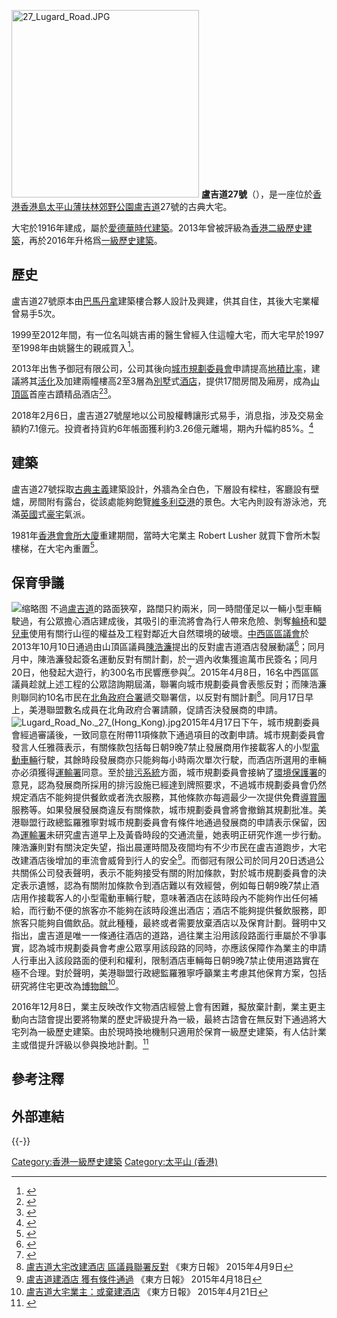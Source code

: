 [[File:27_Lugard_Road.JPG|300px]]
'''盧吉道27號'''（{{Lang-en|27 Lugard Road}}），是一座位於[[香港|香港]][[香港島|香港島]][[太平山_(香港)|太平山]][[薄扶林郊野公園|薄扶林郊野公園]][[盧吉道|盧吉道]]27號的古典大宅。

大宅於1916年建成，屬於[[愛德華時代建築|愛德華時代建築]]。2013年曾被評級為[[香港二級歷史建築|香港二級歷史建築]]，再於2016年升格爲[[香港一級歷史建築列表|一級歷史建築]]。

==歷史==
盧吉道27號原本由[[巴馬丹拿|巴馬丹拿]]建築樓合夥人{{le|濮霞拔|Herbert William Bird}}設計及興建，供其自住，其後大宅業權曾易手5次。

1999至2012年間，有一位名叫姚吉甫的醫生曾經入住這幢大宅，而大宅早於1997至1998年由姚醫生的親戚買入<ref>{{Cite news|url=https://www.hk01.com/%E7%A4%BE%E5%8D%80%E5%B0%88%E9%A1%8C/69030/%E5%B1%B1%E9%A0%82%E7%9B%A7%E5%90%89%E9%81%9327%E8%99%9F%E4%B8%80%E7%B4%9A%E5%8F%A4%E8%B9%9F%E5%89%8D%E4%BD%8F%E5%AE%A2-%E5%85%B6%E5%AF%A6%E5%A4%A7%E5%AE%85%E6%98%AF%E8%B1%AC%E9%A0%AD%E9%AA%A8|title=山頂盧吉道27號一級古蹟前住客：其實大宅是豬頭骨|author=何雪瑩|date=2017-02-01|work=香港01|accessdate=2018-08-14|archive-date=2019-08-16|archive-url=https://web.archive.org/web/20190816071813/https://www.hk01.com/%E7%A4%BE%E5%8D%80%E5%B0%88%E9%A1%8C/69030/%E5%B1%B1%E9%A0%82%E7%9B%A7%E5%90%89%E9%81%9327%E8%99%9F%E4%B8%80%E7%B4%9A%E5%8F%A4%E8%B9%9F%E5%89%8D%E4%BD%8F%E5%AE%A2-%E5%85%B6%E5%AF%A6%E5%A4%A7%E5%AE%85%E6%98%AF%E8%B1%AC%E9%A0%AD%E9%AA%A8|dead-url=no}}</ref>。

2013年出售予御冠有限公司，公司其後向[[城市規劃委員會|城市規劃委員會]]申請提高[[地積比率|地積比率]]，建議將其[[活化|活化]]及加建兩幢樓高2至3層為[[別墅|別墅]]式[[酒店|酒店]]，提供17間房間及廂房，成為[[太平山_(香港)#覆蓋範圍|山頂區]]首座古蹟精品酒店<ref>{{cite web|url=http://orientaldaily.on.cc/cnt/news/20130906/00176_016.html|date=2013年9月6日|title=山頂古典大宅活化酒店 有望通過|publisher=''[[東方日報|東方日報]]''|access-date=2015年4月18日|archive-date=2019年11月8日|archive-url=https://web.archive.org/web/20191108041512/https://orientaldaily.on.cc/cnt/news/20130906/00176_016.html|dead-url=no}}</ref><ref>{{cite web|url=https://www.youtube.com/watch?v=gM8FGmR6wdA|date=2013年9月28日|title=盧吉道文物酒店惹反響 行車安排遭質疑|publisher=''[[無綫新聞|無綫新聞]](YouTube)''|access-date=2015年12月7日|archive-date=2016年3月15日|archive-url=https://web.archive.org/web/20160315203702/https://www.youtube.com/watch?v=gM8FGmR6wdA|dead-url=no}}</ref>。

2018年2月6日，盧吉道27號屋地以公司股權轉讓形式易手，消息指，涉及交易金額約7.1億元。投資者持貨約6年帳面獲利約3.26億元離場，期內升幅約85%。<ref>{{cite web|url=https://ps.hket.com/article/2006546/%E5%B1%B1%E9%A0%82%E7%9B%A7%E5%90%89%E9%81%9327%E8%99%9F%E5%B1%8B%E5%9C%B0%20%E4%BB%A5%E7%B4%847.1%E5%84%84%E6%98%93%E6%89%8B|title=山頂盧吉道27號屋地 以約7.1億易手|date=2018年2月6日|website=''香港經濟日報''|access-date=2018年12月21日|archive-date=2019年8月19日|archive-url=https://web.archive.org/web/20190819000153/https://ps.hket.com/article/2006546/%E5%B1%B1%E9%A0%82%E7%9B%A7%E5%90%89%E9%81%9327%E8%99%9F%E5%B1%8B%E5%9C%B0%20%E4%BB%A5%E7%B4%847.1%E5%84%84%E6%98%93%E6%89%8B|dead-url=no}}</ref>

==建築==
盧吉道27號採取[[古典主義|古典主義]]建築設計，外牆為全白色，下層設有樑柱，客廳設有壁爐，房間附有露台，從該處能夠飽覽[[維多利亞港|維多利亞港]]的景色。大宅內則設有游泳池，充滿[[英國|英國]]式[[豪宅|豪宅]]氣派。

1981年[[香港會所大廈|香港會會所大廈]]重建期間，當時大宅業主 Robert Lusher 就買下會所木製樓梯，在大宅內重置<ref>{{Cite news|url=https://hk.news.appledaily.com/local/daily/article/20130911/18418186|title=碩果僅存愛德華風格建築|author=|date=2013-09-11|work=蘋果日報|accessdate=2018-08-14|archive-date=2018-08-14|archive-url=https://web.archive.org/web/20180814134919/https://hk.news.appledaily.com/local/daily/article/20130911/18418186|dead-url=no}}</ref>。

==保育爭議==
[[File:Lugard_Road_(Hong_Kong).jpg|缩略图]]
不過[[盧吉道|盧吉道]]的路面狹窄，路闊只約兩米，同一時間僅足以一輛小型車輛駛過，有公眾擔心酒店建成後，其吸引的車流將會為行人帶來危險、剝奪[[輪椅|輪椅]]和[[嬰兒車|嬰兒車]]使用有關行山徑的權益及工程對鄰近大自然環境的破壞。[[中西區區議會|中西區區議會]]於2013年10月10日通過由山頂區議員[[陳浩濂|陳浩濂]]提出的反對盧吉道酒店發展動議<ref>{{cite web|url=http://news.tvb.com/local/5256ca106db28c6a32000005|date=2013年10月11日|title=中西區區議會反對山頂盧吉道酒店計劃|publisher=''[[無綫新聞|無綫新聞]]''|access-date=2015年4月18日|archive-date=2018年8月14日|archive-url=https://web.archive.org/web/20180814170021/http://news.tvb.com/local/5256ca106db28c6a32000005|dead-url=no}}</ref>；同月月中，陳浩濂發起簽名運動反對有關計劃，於一週內收集獲逾萬市民簽名；同月20日，他發起大遊行，約300名市民響應參與<ref>{{cite web|url=http://property.mpfinance.com/cfm/pa3.cfm?File=20131021/paa01/mgod1.txt|date=2013年10月21日|title=萬人反對盧吉道大宅變酒店|publisher=''[[明報|明報]]''|access-date=2021年6月23日|archive-date=2016年3月4日|archive-url=https://web.archive.org/web/20160304194431/http://property.mpfinance.com/cfm/pa3.cfm?File=20131021%2Fpaa01%2Fmgod1.txt|dead-url=no}}</ref>。2015年4月8日，16名中西區區議員趁就上述工程的公眾諮詢期屆滿，聯署向城市規劃委員會表態反對；而陳浩濂則聯同約10名市民在[[北角政府合署|北角政府合署]]遞交聯署信，以反對有關計劃<ref>[http://orientaldaily.on.cc/cnt/news/20150409/00176_021.html 盧吉道大宅改建酒店 區議員聯署反對] {{Wayback|url=http://orientaldaily.on.cc/cnt/news/20150409/00176_021.html |date=20191102224047 }} 《東方日報》 2015年4月9日</ref>。同月17日早上，美港聯盟數名成員在北角政府合署請願，促請否決發展商的申請。
[[File:Lugard_Road_No._27_(Hong_Kong).jpg|thumb]]2015年4月17日下午，城市規劃委員會經過審議後，一致同意在附帶11項條款下通過項目的改劃申請。城市規劃委員會發言人任雅薇表示，有關條款包括每日朝9晚7禁止發展商用作接載客人的小型[[電動車輛|電動車輛]]行駛，其餘時段發展商亦只能夠每小時兩次單次行駛，而酒店所選用的車輛亦必須獲得[[運輸署|運輸署]]同意。至於[[排污系統|排污系統]]方面，城市規劃委員會接納了[[環境保護署|環境保護署]]的意見，認為發展商所採用的排污設施已經達到牌照要求，不過城市規劃委員會仍然規定酒店不能夠提供餐飲或者洗衣服務，其他條款亦每週最少一次提供免費[[導賞團|導賞團]]服務等。如果發展發展商違反有關條款，城市規劃委員會將會撤銷其規劃批准。美港聯盟行政總監羅雅寧對城市規劃委員會有條件地通過發展商的申請表示保留，因為[[運輸署|運輸署]]未研究盧吉道早上及黃昏時段的交通流量，她表明正研究作進一步行動。陳浩濂則對有關決定失望，指出晨運時間及夜間均有不少市民在盧吉道跑步，大宅改建酒店後增加的車流會威脅到行人的安全<ref>[http://orientaldaily.on.cc/cnt/news/20150418/00176_048.html 盧吉道建酒店 獲有條件通過] {{Wayback|url=http://orientaldaily.on.cc/cnt/news/20150418/00176_048.html |date=20191202092815 }} 《東方日報》 2015年4月18日</ref>。而御冠有限公司於同月20日透過公共關係公司發表聲明，表示不能夠接受有關的附加條款，對於城市規劃委員會的決定表示遺憾，認為有關附加條款令到酒店難以有效經營，例如每日朝9晚7禁止酒店用作接載客人的小型電動車輛行駛，意味著酒店在該時段內不能夠作出任何補給，而行動不便的旅客亦不能夠在該時段進出酒店；酒店不能夠提供餐飲服務，即旅客只能夠自備飲品。就此種種，最終或者需要放棄酒店以及保育計劃。聲明中又指出，盧吉道是唯一一條通往酒店的道路，過往業主沿用該段路面行車屬於不爭事實，認為城市規劃委員會考慮公眾享用該段路的同時，亦應該保障作為業主的申請人行車出入該段路面的便利和權利，限制酒店車輛每日朝9晚7禁止使用道路實在極不合理。對於聲明，美港聯盟行政總監羅雅寧呼籲業主考慮其他保育方案，包括研究將住宅更改為[[博物館|博物館]]<ref>[http://orientaldaily.on.cc/cnt/news/20150421/00176_033.html 盧吉道大宅業主：或棄建酒店] {{Wayback|url=http://orientaldaily.on.cc/cnt/news/20150421/00176_033.html |date=20191105075053 }} 《東方日報》 2015年4月21日</ref>。

2016年12月8日，業主反映改作文物酒店經營上會有困難，擬放棄計劃，業主更主動向古諮會提出要將物業的歷史評級提升為一級，最終古諮會在無反對下通過將大宅列為一級歷史建築。由於現時換地機制只適用於保育一級歷史建築，有人估計業主或借提升評級以參與換地計劃。<ref>{{cite news|url=http://orientaldaily.on.cc/cnt/news/20161209/00176_071.html|date=2016年12月9日|title=舊皇都戲院擬升為一級建築|newspaper=''[[東方日報_(香港)|東方日報 (香港)]]''|accessdate=2016年12月9日|archive-date=2019年12月1日|archive-url=https://web.archive.org/web/20191201160837/https://orientaldaily.on.cc/cnt/news/20161209/00176_071.html|dead-url=no}}</ref>

==參考注釋==
{{reflist|30em}}

==外部連結==
{{commonscat-inline|No. 27 Lugard Road}}

{{-}}
{{香港一級歷史建築}}

[[Category:香港一級歷史建築|Category:香港一級歷史建築]]
[[Category:太平山_(香港)|Category:太平山 (香港)]]